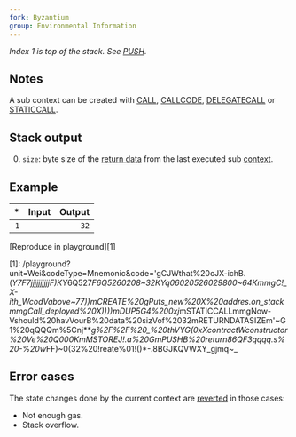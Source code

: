 ```yaml
---
fork: Byzantium
group: Environmental Information
---
```


_Index 1 is top of the stack. See [PUSH](/#60)._

## Notes

A sub context can be created with [CALL](/#F1), [CALLCODE](/#F2), [DELEGATECALL](/#F4) or [STATICCALL](/#FA).

## Stack output

0. `size`: byte size of the [return data](/about) from the last executed sub [context](/about).

## Example

|  \* | Input | Output |
| --: | ----: | -----: |
| `1` |       |   `32` |

[Reproduce in playground][1]

[1]: /playground?unit=Wei&codeType=Mnemonic&code='gCJWthat%20cJX-ichB.(*Y7F7jjjjjjjjjjF)KY*6Q527*F6Q5260208~32KYq06020526029800~64KmmgC!_X-ith_WcodVabove~77))mCREATE%20gPuts_new%20X%20addres.on_stackmmgCall_deployed%20X))))mDUP5G4%200xj*mSTATICCALLmmgNow-Vshould%20havVourB%20data%20sizVof%2032mRETURNDATASIZEm'~G1%20qQQQm%5Cnj***g%2F%2F%20_%20thVYG(0xXcontractWconstructor%20Ve%20Q000KmMSTOREJ!.a%20GmPUSHB%20return86QF3qqqq.s%20-%20w*FF)~0(32%20!reate%01!()*-.8BGJKQVWXY_gjmq~_

## Error cases

The state changes done by the current context are [reverted](#FD) in those cases:

- Not enough gas.
- Stack overflow.
